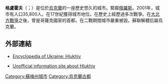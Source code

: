 {{Unreferenced|time=2015-09-16T03:26:27+00:00}}
{{Infobox settlement
|official_name=Hlukhiv (Глухів)
|native_name=Glukhov (Глухов)
|settlement_type = Town 
|coordinates_region = UA
|subdivision_type = Country 
|subdivision_name = Ukraine
|image_flag =Прапор Глухова.png
|image_seal = Hlukhiv gerb.png
|image_skyline = Glukhov.jpg 
|subdivision_type1 = Oblast
|region_type_local = Raion
|subdivision_name1 = Sumy
|region_link = Sumy Oblast
|region_name_local = Hlukhivsky Raion
|population_total = 36100
|population_as_of = 2005
|area_total = 
|established_date = 992
|established_title =Founded 
|elevation = 
|latd = 51
|latm = 40
|lats = 43
|latNS = N
|longd = 33
|longm = 54
|longs = 41
|longEW = E
|website = http://hlukhiv.com.ua/
|pushpin_map = Ukraine }}

'''格盧霍夫'''（{{lang-uk|Глухів}}；{{lang-ru|Глухов}}）是位於[[烏克蘭|烏克蘭]]的一座歷史悠久的城市。緊鄰[[俄羅斯|俄羅斯]]。2001年，城市有人口35,800人。在17世紀獲得城市地位。在歷史上經歷過多次戰爭。在[[大北方戰爭|大北方戰爭]]之後，曾是哥薩克國家的首都。在二戰期間城市嚴重被毀。蘇聯解體后屬烏克蘭。

==外部連結==
* {{en icon}} [http://www.encyclopediaofukraine.com/pages/H/L/Hlukhiv.htm Encyclopedia of Ukraine: Hlukhiv] {{Wayback|url=http://www.encyclopediaofukraine.com/pages/H/L/Hlukhiv.htm |date=20200604045644 }}
* {{ru icon}} [http://hlukhiv.com.ua/ Unofficial information site about Hlukhiv] {{Wayback|url=http://hlukhiv.com.ua/ |date=20210118140831 }}

{{DEFAULTSORT:Глухів}}
[[Category:蘇梅州城市|Category:蘇梅州城市]]
[[Category:烏克蘭古都|Category:烏克蘭古都]]

{{Sumy-geo-stub}}